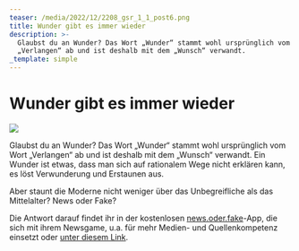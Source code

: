 ```yaml
---
teaser: /media/2022/12/2208_gsr_1_1_post6.png
title: Wunder gibt es immer wieder
description: >-
  Glaubst du an Wunder? Das Wort „Wunder“ stammt wohl ursprünglich vom Wort
  „Verlangen“ ab und ist deshalb mit dem „Wunsch“ verwandt.
_template: simple
---
```


# Wunder gibt es immer wieder

![](/media/2022/12/2208_gsr_1_1_post6.png)

Glaubst du an Wunder? Das Wort „Wunder“ stammt wohl ursprünglich vom Wort „Verlangen“ ab und ist deshalb mit dem „Wunsch“ verwandt. Ein Wunder ist etwas, dass man sich auf rationalem Wege nicht erklären kann, es löst Verwunderung und Erstaunen aus.

Aber staunt die Moderne nicht weniger über das Unbegreifliche als das Mittelalter? News oder Fake?

Die Antwort darauf findet ihr in der kostenlosen [news.oder.fake](https://www.facebook.com/newsoderfake?__cft__%5B0%5D=AZX34lJv4cjfyiAWJNNhmsH4fPZ69Q2-4JeuS8ytYQK1FGpYU7MFnkswm0rlGtwfUFd2h4ddnKkm7Hj2iymvIjSKtnZrETQF5LlbnDHsvzysYtUGT8HlGk6D2h5bxW2o1H6GVeLehPBZE7SrDsfNc6B9Px_BeFhomjZJVzTRTEVWUI9JSK4GL74BDhzAm4d4XVLWcDQSuiFdLRH8-aLgyNom&__tn__=-%5DK-R)-App, die sich mit ihrem Newsgame, u.a. für mehr Medien- und Quellenkompetenz einsetzt oder [unter diesem Link](https://headline.newsoderfake.de/wunsch-oder-wirklichkeit-gHAmhv).
